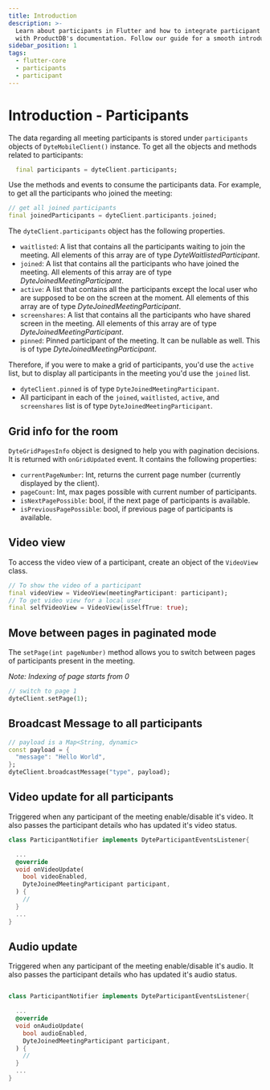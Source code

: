```yaml
---
title: Introduction
description: >-
  Learn about participants in Flutter and how to integrate participant features
  with ProductDB's documentation. Follow our guide for a smooth introduction.
sidebar_position: 1
tags:
  - flutter-core
  - participants
  - participant
---
```


# Introduction - Participants

The data regarding all meeting participants is stored under `participants`
objects of `DyteMobileClient()` instance. To get all the objects and methods
related to participants:

```dart
  final participants = dyteClient.participants;
```

Use the methods and events to consume the participants data. For example, to get
all the participants who joined the meeting:

```dart
// get all joined participants
final joinedParticipants = dyteClient.participants.joined;
```

The `dyteClient.participants` object has the following properties.

- `waitlisted`: A list that contains all the participants waiting to join the
  meeting. All elements of this array are of type _DyteWaitlistedParticipant_.
- `joined`: A list that contains all the participants who have joined the
  meeting. All elements of this array are of type _DyteJoinedMeetingParticipant_.
- `active`: A list that contains all the participants except the local user who
  are supposed to be on the screen at the moment. All elements of this array are of type _DyteJoinedMeetingParticipant_.
- `screenshares`: A list that contains all the participants who have shared
  screen in the meeting. All elements of this array are of type _DyteJoinedMeetingParticipant_.
- `pinned`: Pinned participant of the meeting. It can be nullable as well. This is of type _DyteJoinedMeetingParticipant_.

Therefore, if you were to make a grid of participants, you'd use the `active`
list, but to display all participants in the meeting you'd use the `joined`
list.

- `dyteClient.pinned` is of type `DyteJoinedMeetingParticipant`.
- All participant in each of the `joined`, `waitlisted`, `active`, and
  `screenshares` list is of type `DyteJoinedMeetingParticipant`.

## Grid info for the room

`DyteGridPagesInfo` object is designed to help you with pagination decisions. It
is returned with `onGridUpdated` event. It contains the following properties:

- `currentPageNumber`: Int, returns the current page number (currently displayed
  by the client).
- `pageCount`: Int, max pages possible with current number of participants.
- `isNextPagePossible`: bool, if the next page of participants is available.
- `isPreviousPagePossible`: bool, if previous page of participants is available.

## Video view

To access the video view of a participant, create an object of the `VideoView` class.

```dart
// To show the video of a participant
final videoView = VideoView(meetingParticipant: participant);
// To get video view for a local user
final selfVideoView = VideoView(isSelfTrue: true);
```

## Move between pages in paginated mode

The `setPage(int pageNumber)` method allows you to switch between pages of
participants present in the meeting.

_Note: Indexing of page starts from 0_

```dart
// switch to page 1
dyteClient.setPage(1);
```

## Broadcast Message to all participants

```dart
// payload is a Map<String, dynamic>
const payload = {
  "message": "Hello World",
};
dyteClient.broadcastMessage("type", payload);
```

## Video update for all participants

Triggered when any participant of the meeting enable/disable it's video. It also passes the participant details who has updated it's video status.

```dart
class ParticipantNotifier implements DyteParticipantEventsListener{

  ...
  @override
  void onVideoUpdate(
    bool videoEnabled,
    DyteJoinedMeetingParticipant participant,
  ) {
    //
  }
  ...
}


```

## Audio update

Triggered when any participant of the meeting enable/disable it's audio. It also passes the participant details who has updated it's audio status.

```dart

class ParticipantNotifier implements DyteParticipantEventsListener{

  ...
  @override
  void onAudioUpdate(
    bool audioEnabled,
    DyteJoinedMeetingParticipant participant,
  ) {
    //
  }
  ...
}

```

<head>
  <title>Flutter Core Introduction</title>
  <meta name="description" content="Learn about participants in Flutter and how to integrate participant features with ProductDB's documentation. Follow our guide for a smooth introduction."/>
</head>
